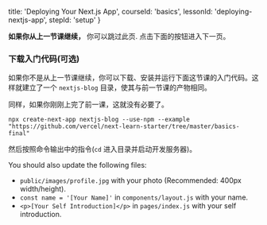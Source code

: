 
  title: 'Deploying Your Next.js App',
  courseId: 'basics',
  lessonId: 'deploying-nextjs-app',
  stepId: 'setup'
}

**如果你从上一节课继续，** 你可以跳过此页. 点击下面的按钮进入下一页。

<SkipPageButton meta={meta} />

### 下载入门代码(可选)

如果你不是从上一节课继续，你可以下载、安装并运行下面这节课的入门代码。这样就建立了一个 `nextjs-blog` 目录，使其与前一节课的产物相同。

同样，如果你刚刚上完了前一课，这就没有必要了。

```shell
npx create-next-app nextjs-blog --use-npm --example "https://github.com/vercel/next-learn-starter/tree/master/basics-final"
```

然后按照命令输出中的指令(`cd` 进入目录并启动开发服务器)。

You should also update the following files:

- `public/images/profile.jpg` with your photo (Recommended: 400px width/height).
- `const name = '[Your Name]'` in `components/layout.js` with your name.
- `<p>[Your Self Introduction]</p>` in `pages/index.js` with your self introduction.

